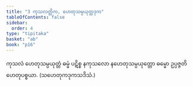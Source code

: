 ```yaml
---
title: "3 ကုသလတ္တိက, ဟေတုသမ္ပယုတ္တဒုက"
tableOfContents: false
sidebar:
  order: 4
type: "tipitaka"
basket: "ab"
book: "p16"
---
```



<DynamicBreadcrumb />

<Division number="10" book="p16" e="ch" v="40" p="248">

<Paragraph number="27" book="p16">
ကုသလံ ဟေတုသမ္ပယုတ္တံ ဓမ္မံ ပဋိစ္စ နကုသလော နဟေတုသမ္ပယုတ္တော ဓမ္မော ဥပ္ပဇ္ဇတိ ဟေတုပစ္စယာ. (သဟေတုကဒုကသဒိသံ.)
</Paragraph>
</Division>